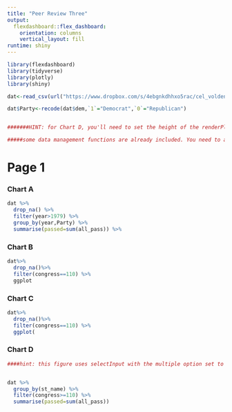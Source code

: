 ```yaml
---
title: "Peer Review Three"
output: 
  flexdashboard::flex_dashboard:
    orientation: columns
    vertical_layout: fill
runtime: shiny
---
```


```r
library(flexdashboard)
library(tidyverse)
library(plotly)
library(shiny)

dat<-read_csv(url("https://www.dropbox.com/s/4ebgnkdhhxo5rac/cel_volden_wiseman%20_coursera.csv?raw=1"))

dat$Party<-recode(dat$dem,`1`="Democrat",`0`="Republican")


#######HINT: for Chart D, you'll need to set the height of the renderPlot, using the height argument. Try a value of 750.

#####some data management functions are already included. You need to add the visualization functions.

```


Page 1
======

### Chart A


```r
dat %>% 
  drop_na() %>% 
  filter(year>1979) %>% 
  group_by(year,Party) %>% 
  summarise(passed=sum(all_pass)) %>% 


```


### Chart B

```r

dat%>%
  drop_na()%>%
  filter(congress==110) %>%
  ggplot
```



### Chart C

```r
dat%>%
  drop_na()%>%
  filter(congress==110) %>%
  ggplot(
```


### Chart D

```r

####hint: this figure uses selectInput with the multiple option set to true and with the options set up so that all states are initially selected.


dat %>% 
  group_by(st_name) %>% 
  filter(congress>=110) %>%
  summarise(passed=sum(all_pass))

```

